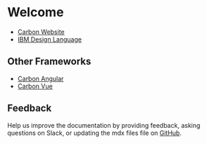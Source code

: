 # Welcome

- [Carbon Website](https://www.carbondesignsystem.com/)
- [IBM Design Language](https://www.ibm.com/design/language/)

## Other Frameworks

- [Carbon Angular](https://angular.carbondesignsystem.com)
- [Carbon Vue](http://vue.carbondesignsystem.com)

## Feedback

Help us improve the documentation by providing feedback, asking questions on
Slack, or updating the mdx files file on
[GitHub](https://github.com/carbon-design-system/carbon/tree/main/packages/react/src/components).
